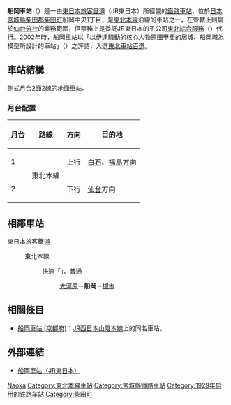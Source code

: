 {{noteTA
|1=zh-hans:船冈站; zh-hk:船岡站; zh-tw:船岡車站}}
{{日本車站資訊
|公司色 = green
|文字色 = 
|站名 = 船岡車站
|圖片 = JR Funaoka sta 001.jpg
|pxl = 
|圖片說明 = 車站建築（攝於2010年5月8日）
|日文原名 = 船岡
|平假名 = ふなおか
|羅馬拼音 = Funaoka
|副站名 = 
|前一站 = [[大河原站_(宮城縣)|大河原]]
|前一站距離 = 3.0
|後一站距離 = 4.6
|後一站 = [[槻木站|槻木]]
|電報略號 = ナオ←ナヲ
|車站編號 = 
|所屬公司 = [[東日本旅客鐵道|東日本旅客鐵道]]
|所屬路線 = {{Color|mediumseagreen|■}}[[東北本線|東北本線]]
|距離 = 323.1
|起點站 = [[東京站|東京]]
|所在地 = [[宮城縣|宮城縣]][[柴田郡|柴田郡]][[柴田町|柴田町]]船岡中央一丁目1-1
|車站構造 = [[地面車站|地面車站]]
|月台配置 = 2面2線
|啟用年月日 = 1929年2月25日
|廢站年月日 = 
|乘客人數 = 3,354
|統計年度 = 2015年
|轉車 = 
|備註 = 業務委託站<br/>設有[[綠窗口|綠窗口]]
}}
'''船岡車站'''（{{jpn|j=船岡駅|hg=ふなおかえき|rm=Funaoka eki|f=y}}）是一由[[東日本旅客鐵道|東日本旅客鐵道]]（JR東日本）所經營的[[鐵路車站|鐵路車站]]，位於[[日本|日本]][[宮城縣|宮城縣]][[柴田郡|柴田郡]][[柴田町|柴田町]]船岡中央1丁目，是[[東北本線|東北本線]]沿線的車站之一，在管轄上則屬於[[東日本旅客鐵道仙台分社|仙台分社]]的業務範圍，但票務上是委託JR東日本的子公司[[東北綜合服務|東北綜合服務]]（{{lang|ja|東北総合サービス}}）代行。2002年時，船岡車站以「以[[伊達騷動|伊達騷動]]的核心人物[[原田甲斐|原田甲斐]]的居城、[[船岡城|船岡城]]為模型所設計的車站」（{{lang|ja|伊達騒動の中心的存在であった原田甲斐の居城、船岡城を模して建設された駅}}）之評語，入選[[東北車站百選|東北車站百選]]。

== 車站結構 ==
[[側式月台|側式月台]]2面2線的[[地面車站|地面車站]]。
=== 月台配置 ===
{| rules="rows" class="wikitable"
!月台<!-- 事業者側による呼称 --->!!路線!!方向!!目的地
|-
! 1
|rowspan=2|{{Color|mediumseagreen|■}}東北本線
| style="text-align:center" | 上行
|[[白石站_(宮城縣)|白石]]、[[福島站_(福島縣)|福島]]方向
|-
! 2
| style="text-align:center" | 下行
|[[仙台站|仙台]]方向
|}
== 相鄰車站 ==
; 東日本旅客鐵道
: {{Color|mediumseagreen|■}}東北本線
:: {{Color|red|□}}快速「{{link-ja|仙台城市快速|仙台シティラビット}}」、{{Color|gray|■}}普通
::: [[大河原站_(宮城縣)|大河原]]－'''船岡'''－[[槻木站|槻木]]
==相關條目==

* [[船岡車站_(京都府)|船岡車站 (京都府)]]：[[JR西日本|JR西日本]][[山陰本線|山陰本線]]上的同名車站。

== 外部連結 ==
* {{ja}}[http://www.jreast.co.jp/estation/station/info.aspx?StationCd=1379 船岡車站（JR東日本）]

{{東北本線}}
{{东北车站百选}}
{{japan-rail-stub}}

{{DEFAULTSORT: Funaoka}}
[[Category:日本鐵路車站_Fu|Naoka]]
[[Category:東北本線車站|Category:東北本線車站]]
[[Category:宮城縣鐵路車站|Category:宮城縣鐵路車站]]
[[Category:1929年启用的铁路车站|Category:1929年启用的铁路车站]]
[[Category:柴田町|Category:柴田町]]